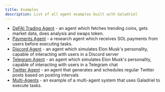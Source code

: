 ```yaml
---
title: Examples
description: List of all agent examples built with Galadriel
---
```


- [DeFAI Trading Agent](https://github.com/galadriel-ai/galadriel/tree/main/examples/trading) - an agent which fetches trending coins, gets market data, does analysis and swaps token.
- [Payments Agent](https://github.com/galadriel-ai/galadriel/tree/main/examples/payments) - a research agent which receives SOL payments from users before executing tasks.
- [Discord Agent](https://github.com/galadriel-ai/galadriel/tree/main/examples/discord) - an agent which simulates Elon Musk's personality, capable of interacting with users in a Discord server
- [Telegram Agent](https://github.com/galadriel-ai/galadriel/tree/main/examples/telegram) - an agent which simulates Elon Musk's personality, capable of interacting with users in a Telegram chat
- [Twitter Agent](https://github.com/galadriel-ai/galadriel/tree/main/examples/twitter) - an agent that generates and schedules regular Twitter posts based on posting intervals
- [Multi-Agents](https://github.com/galadriel-ai/galadriel/tree/main/examples/multi-agents) - an example of a multi-agent system that uses Galadriel to execute tasks.